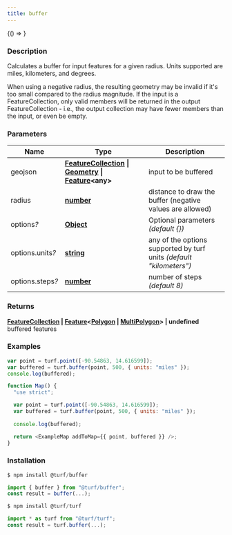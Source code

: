 ```yaml
---
title: buffer
---
```



<!-- Expose turf as global var for experimenting in the browser console -->

<BrowserOnly>{() => <WindowTurfGlobal turf={turf} />}</BrowserOnly>

### Description

Calculates a buffer for input features for a given radius. Units supported are miles, kilometers, and degrees.

When using a negative radius, the resulting geometry may be invalid if
it's too small compared to the radius magnitude. If the input is a
FeatureCollection, only valid members will be returned in the output
FeatureCollection - i.e., the output collection may have fewer members than
the input, or even be empty.

### Parameters

| Name                  | Type                                                                                                                                                                                                         | Description                                                         |
| --------------------- | ------------------------------------------------------------------------------------------------------------------------------------------------------------------------------------------------------------ | ------------------------------------------------------------------- |
| geojson               | **[FeatureCollection](https://tools.ietf.org/html/rfc7946#section-3.3) \| [Geometry](https://tools.ietf.org/html/rfc7946#section-3.1) \| [Feature](https://tools.ietf.org/html/rfc7946#section-3.2)\<any\>** | input to be buffered                                                |
| radius                | **[number](https://developer.mozilla.org/docs/Web/JavaScript/Reference/Global_Objects/Number)**                                                                                                              | distance to draw the buffer (negative values are allowed)           |
| options<i>?</i>       | **[Object](https://developer.mozilla.org/docs/Web/JavaScript/Reference/Global_Objects/Object)**                                                                                                              | Optional parameters _(default \{\})_                                |
| options.units<i>?</i> | **[string](https://developer.mozilla.org/docs/Web/JavaScript/Reference/Global_Objects/String)**                                                                                                              | any of the options supported by turf units _(default "kilometers")_ |
| options.steps<i>?</i> | **[number](https://developer.mozilla.org/docs/Web/JavaScript/Reference/Global_Objects/Number)**                                                                                                              | number of steps _(default 8)_                                       |

### Returns

**[FeatureCollection](https://tools.ietf.org/html/rfc7946#section-3.3) \| [Feature](https://tools.ietf.org/html/rfc7946#section-3.2)\<[Polygon](https://tools.ietf.org/html/rfc7946#section-3.1.6) \| [MultiPolygon](https://tools.ietf.org/html/rfc7946#section-3.1.7)\> \| undefined** buffered features

### Examples

```javascript
var point = turf.point([-90.54863, 14.616599]);
var buffered = turf.buffer(point, 500, { units: "miles" });
console.log(buffered);
```

```javascript live
function Map() {
  "use strict";

  var point = turf.point([-90.54863, 14.616599]);
  var buffered = turf.buffer(point, 500, { units: "miles" });
  
  console.log(buffered);

  return <ExampleMap addToMap={{ point, buffered }} />;
}
```

### Installation

```javascript
$ npm install @turf/buffer

import { buffer } from "@turf/buffer";
const result = buffer(...);
```

```javascript
$ npm install @turf/turf

import * as turf from "@turf/turf";
const result = turf.buffer(...);
```
